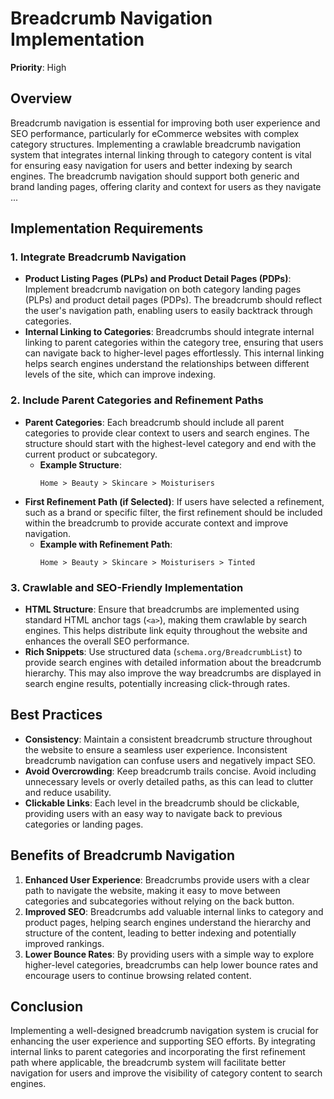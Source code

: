 
# Breadcrumb Navigation Implementation

**Priority**: High

## Overview

Breadcrumb navigation is essential for improving both user experience and SEO performance, particularly for eCommerce websites with complex category structures. Implementing a crawlable breadcrumb navigation system that integrates internal linking through to category content is vital for ensuring easy navigation for users and better indexing by search engines. The breadcrumb navigation should support both generic and brand landing pages, offering clarity and context for users as they navigate ...

## Implementation Requirements

### 1. Integrate Breadcrumb Navigation

- **Product Listing Pages (PLPs) and Product Detail Pages (PDPs)**: Implement breadcrumb navigation on both category landing pages (PLPs) and product detail pages (PDPs). The breadcrumb should reflect the user's navigation path, enabling users to easily backtrack through categories.
- **Internal Linking to Categories**: Breadcrumbs should integrate internal linking to parent categories within the category tree, ensuring that users can navigate back to higher-level pages effortlessly. This internal linking helps search engines understand the relationships between different levels of the site, which can improve indexing.

### 2. Include Parent Categories and Refinement Paths

- **Parent Categories**: Each breadcrumb should include all parent categories to provide clear context to users and search engines. The structure should start with the highest-level category and end with the current product or subcategory.
  - **Example Structure**:
    ```
    Home > Beauty > Skincare > Moisturisers
    ```
- **First Refinement Path (if Selected)**: If users have selected a refinement, such as a brand or specific filter, the first refinement should be included within the breadcrumb to provide accurate context and improve navigation.
  - **Example with Refinement Path**:
    ```
    Home > Beauty > Skincare > Moisturisers > Tinted
    ```

### 3. Crawlable and SEO-Friendly Implementation

- **HTML Structure**: Ensure that breadcrumbs are implemented using standard HTML anchor tags (`<a>`), making them crawlable by search engines. This helps distribute link equity throughout the website and enhances the overall SEO performance.
- **Rich Snippets**: Use structured data (`schema.org/BreadcrumbList`) to provide search engines with detailed information about the breadcrumb hierarchy. This may also improve the way breadcrumbs are displayed in search engine results, potentially increasing click-through rates.

## Best Practices

- **Consistency**: Maintain a consistent breadcrumb structure throughout the website to ensure a seamless user experience. Inconsistent breadcrumb navigation can confuse users and negatively impact SEO.
- **Avoid Overcrowding**: Keep breadcrumb trails concise. Avoid including unnecessary levels or overly detailed paths, as this can lead to clutter and reduce usability.
- **Clickable Links**: Each level in the breadcrumb should be clickable, providing users with an easy way to navigate back to previous categories or landing pages.

## Benefits of Breadcrumb Navigation

1. **Enhanced User Experience**: Breadcrumbs provide users with a clear path to navigate the website, making it easy to move between categories and subcategories without relying on the back button.
2. **Improved SEO**: Breadcrumbs add valuable internal links to category and product pages, helping search engines understand the hierarchy and structure of the content, leading to better indexing and potentially improved rankings.
3. **Lower Bounce Rates**: By providing users with a simple way to explore higher-level categories, breadcrumbs can help lower bounce rates and encourage users to continue browsing related content.

## Conclusion

Implementing a well-designed breadcrumb navigation system is crucial for enhancing the user experience and supporting SEO efforts. By integrating internal links to parent categories and incorporating the first refinement path where applicable, the breadcrumb system will facilitate better navigation for users and improve the visibility of category content to search engines.
